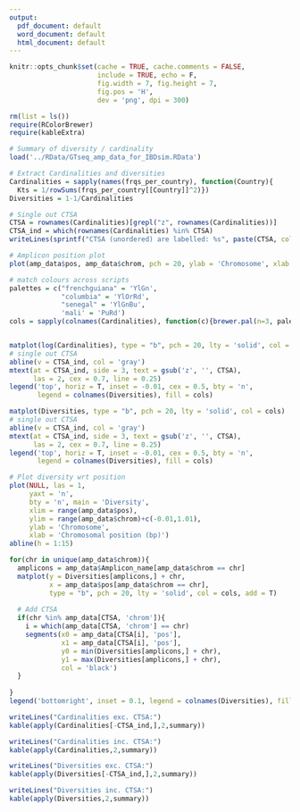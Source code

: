 ```yaml
---
output:
  pdf_document: default
  word_document: default
  html_document: default
---
```

<!-- ######################################################################### -->
<!-- # This script summarises the cardinality and diversity of the GTseq panel 
<!-- ######################################################################### -->

```r
knitr::opts_chunk$set(cache = TRUE, cache.comments = FALSE, 
                      include = TRUE, echo = F, 
                      fig.width = 7, fig.height = 7,
                      fig.pos = 'H', 
                      dev = 'png', dpi = 300)

rm(list = ls())
require(RColorBrewer)
require(kableExtra)

# Summary of diversity / cardinality
load('../RData/GTseq_amp_data_for_IBDsim.RData')
```


```r
# Extract Cardinalities and diversities
Cardinalities = sapply(names(frqs_per_country), function(Country){
  Kts = 1/rowSums(frqs_per_country[[Country]]^2)})
Diversities = 1-1/Cardinalities

# Single out CTSA
CTSA = rownames(Cardinalities)[grepl("z", rownames(Cardinalities))]
CTSA_ind = which(rownames(Cardinalities) %in% CTSA)
writeLines(sprintf("CTSA (unordered) are labelled: %s", paste(CTSA, collapse = ' ')))
```

```r
# Amplicon position plot
plot(amp_data$pos, amp_data$chrom, pch = 20, ylab = 'Chromosome', xlab = 'Chromosomal position (bp)')
```

```r
# match colours across scripts
palettes = c("frenchguiana" = 'YlGn', 
             "columbia" = 'YlOrRd', 
             "senegal" = 'YlGnBu', 
             'mali' = 'PuRd')
cols = sapply(colnames(Cardinalities), function(c){brewer.pal(n=3, palettes[c])[3]})


matplot(log(Cardinalities), type = "b", pch = 20, lty = 'solid', col = cols)
# single out CTSA
abline(v = CTSA_ind, col = 'gray')
mtext(at = CTSA_ind, side = 3, text = gsub('z', '', CTSA), 
      las = 2, cex = 0.7, line = 0.25)
legend('top', horiz = T, inset = -0.01, cex = 0.5, bty = 'n', 
       legend = colnames(Diversities), fill = cols)

matplot(Diversities, type = "b", pch = 20, lty = 'solid', col = cols)
# single out CTSA
abline(v = CTSA_ind, col = 'gray')
mtext(at = CTSA_ind, side = 3, text = gsub('z', '', CTSA), 
      las = 2, cex = 0.7, line = 0.25)
legend('top', horiz = T, inset = -0.01, cex = 0.5, bty = 'n', 
       legend = colnames(Diversities), fill = cols)
```

```r
# Plot diversity wrt position
plot(NULL, las = 1, 
     yaxt = 'n',
     bty = 'n', main = 'Diversity', 
     xlim = range(amp_data$pos), 
     ylim = range(amp_data$chrom)+c(-0.01,1.01), 
     ylab = 'Chromosome', 
     xlab = 'Chromosomal position (bp)')
abline(h = 1:15)

for(chr in unique(amp_data$chrom)){
  amplicons = amp_data$Amplicon_name[amp_data$chrom == chr]
  matplot(y = Diversities[amplicons,] + chr, 
          x = amp_data$pos[amp_data$chrom == chr], 
          type = "b", pch = 20, lty = 'solid', col = cols, add = T)
  
  # Add CTSA
  if(chr %in% amp_data[CTSA, 'chrom']){
    i = which(amp_data[CTSA, 'chrom'] == chr)
    segments(x0 = amp_data[CTSA[i], 'pos'], 
             x1 = amp_data[CTSA[i], 'pos'], 
             y0 = min(Diversities[amplicons,] + chr), 
             y1 = max(Diversities[amplicons,] + chr), 
             col = 'black')
  }
  
}
legend('bottomright', inset = 0.1, legend = colnames(Diversities), fill = cols)
```

```r
writeLines("Cardinalities exc. CTSA:")
kable(apply(Cardinalities[-CTSA_ind,],2,summary))

writeLines("Cardinalities inc. CTSA:")
kable(apply(Cardinalities,2,summary))
```

```r
writeLines("Diversities exc. CTSA:")
kable(apply(Diversities[-CTSA_ind,],2,summary))

writeLines("Diversities inc. CTSA:")
kable(apply(Diversities,2,summary))
```
 
